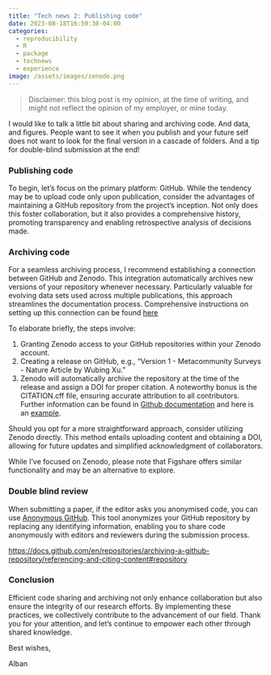 ```yaml
---
title: "Tech news 2: Publishing code"
date: 2023-08-18T16:59:30-04:00
categories:
  - reproducibility
  - R
  - package
  - technews
  - experience
image: /assets/images/zenodo.png
---
```


> Disclaimer: this blog post is my opinion, at the time of writing, and might not reflect the opinion of my employer, or mine today.

I would like to talk a little bit about sharing and archiving code. And data, and figures. People want to see it when you publish and your future self does not want to look for the final version in a cascade of folders.
And a tip for double-blind submission at the end!

### Publishing code

To begin, let's focus on the primary platform: GitHub. While the tendency may be to upload code only upon publication, consider the advantages of maintaining a GitHub repository from the project's inception. Not only does this foster collaboration, but it also provides a comprehensive history, promoting transparency and enabling retrospective analysis of decisions made.

### Archiving code

For a seamless archiving process, I recommend establishing a connection between GitHub and Zenodo. This integration automatically archives new versions of your repository whenever necessary. Particularly valuable for evolving data sets used across multiple publications, this approach streamlines the documentation process. Comprehensive instructions on setting up this connection can be found [here][gh_zenodo]

To elaborate briefly, the steps involve:

1. Granting Zenodo access to your GitHub repositories within your Zenodo account.
2. Creating a release on GitHub, e.g., "Version 1 - Metacommunity Surveys - Nature Article by Wubing Xu."
3. Zenodo will automatically archive the repository at the time of the release and assign a DOI for proper citation.
A noteworthy bonus is the CITATION.cff file, ensuring accurate attribution to all contributors. Further information can be found in [Github documentation][gh_citation] and here is an [example][metacommunity_citation].

Should you opt for a more straightforward approach, consider utilizing Zenodo directly. This method entails uploading content and obtaining a DOI, allowing for future updates and simplified acknowledgment of collaborators.

While I've focused on Zenodo, please note that Figshare offers similar functionality and may be an alternative to explore.

### Double blind review

When submitting a paper, if the editor asks you anonymised code, you can use [Anonymous GitHub][gh_anonymous]. This tool anonymizes your GitHub repository by replacing any identifying information, enabling you to share code anonymously with editors and reviewers during the submission process.

<https://docs.github.com/en/repositories/archiving-a-github-repository/referencing-and-citing-content#repository>

### Conclusion

Efficient code sharing and archiving not only enhance collaboration but also ensure the integrity of our research efforts. By implementing these practices, we collectively contribute to the advancement of our field. Thank you for your attention, and let's continue to empower each other through shared knowledge.

Best wishes,

Alban

[gh_zenodo]:              https://docs.github.com/en/repositories/archiving-a-github-repository/referencing-and-citing-content#repository
[gh_citation]:            https://citation-file-format.github.io/
[metacommunity_citation]: https://github.com/chase-lab/metacommunity_surveys
[gh_anonymous]:           https://anonymous.4open.science/
